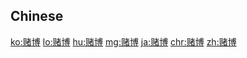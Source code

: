 {{also|賭博}}
==Chinese==
{{zh-see|賭博}}

[[ko:赌博]]
[[lo:赌博]]
[[hu:赌博]]
[[mg:赌博]]
[[ja:赌博]]
[[chr:赌博]]
[[zh:赌博]]